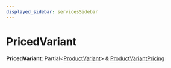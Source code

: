 ```yaml
---
displayed_sidebar: servicesSidebar
---
```



# PricedVariant

 **PricedVariant**: Partial&#60;[ProductVariant](../classes/services.ProductVariant.mdx)&#62; & [ProductVariantPricing](services.ProductVariantPricing.mdx)
